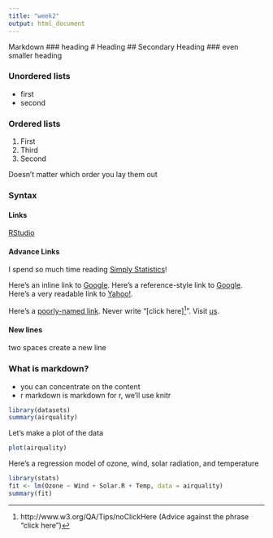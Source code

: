 ```yaml
---
title: "week2"
output: html_document
---
```


Markdown
### heading
# Heading
## Secondary Heading
### even smaller heading

### Unordered lists
- first
- second

### Ordered lists
1. First
3. Third
2. Second

Doesn't matter which order you lay them out

### Syntax
#### Links
[RStudio](http://www.rstudio.com/)

#### Advance Links  
I spend so much time reading [Simply Statistics][1]!  

  [1]: http://simplystatistics.org/ "Simply Statistics"

Here's an inline link to [Google](http://www.google.com/).
Here's a reference-style link to [Google][1].
Here's a very readable link to [Yahoo!][yahoo].

  [1]: http://www.google.com/
  [yahoo]: http://www.yahoo.com/

Here's a <span class="hi">[poorly-named link](http://www.google.com/ "Google")</span>.
Never write "[click here][^2]".
Visit [us][web].

  [^2]: http://www.w3.org/QA/Tips/noClickHere (Advice against the phrase "click here")    
   
  [web]: http://stackoverflow.com/ "Stack Overflow"
  
#### New lines
two spaces  create a new line

### What is markdown?  
- you can concentrate on the content  
- r markdown is markdown for r, we'll use knitr



```r
library(datasets)
summary(airquality)
```

Let's make a plot of the data

```r
plot(airquality)
```

Here's a regression model of ozone, wind, solar radiation, and temperature

```r
library(stats)
fit <- lm(Ozone ~ Wind + Solar.R + Temp, data = airquality)
summary(fit)
```


